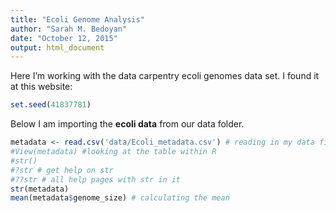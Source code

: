 ```yaml
---
title: "Ecoli Genome Analysis"
author: "Sarah M. Bedoyan"
date: "October 12, 2015"
output: html_document
---
```


Here I'm working with the data carpentry ecoli genomes data set.  I found it at this website: 


```r
set.seed(41837781)
```


Below I am importing the **ecoli data** from our data folder.
```r
metadata <- read.csv('data/Ecoli_metadata.csv') # reading in my data file into an object named metadata
#View(metadata) #looking at the table within R
#str()
#?str # get help on str
#??str # all help pages with str in it
str(metadata)
mean(metadata$genome_size) # calculating the mean
```